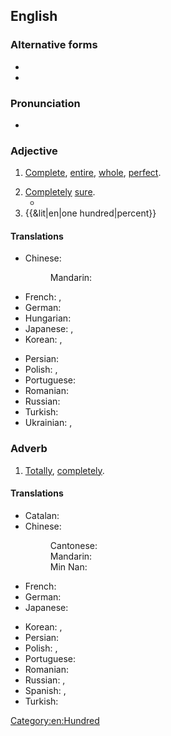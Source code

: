 ==English==

===Alternative forms===
* {{l|en|100%}}
* {{l|en|one hundred per cent}}

===Pronunciation===
* {{audio|en|en-us-one hundred percent.ogg|Audio (Mid-Atlantic)}}

===Adjective===
{{en-adj|-}}

# [[complete|Complete]], [[entire]], [[whole]], [[perfect]].
#: {{ux|en|We are willing to provide '''one hundred percent''' mortgages.}}
#: {{ux|en|He has a '''one hundred percent''' record of success.}}
# [[completely|Completely]] [[sure]].
#* {{quote-journal|en|date=2010-10-17|title=Tattoos: what makes one spiritual and another Katona-esque?|author={{w|Hadley Freeman}}|journal={{w|The Guardian}}|url=https://www.theguardian.com/lifeandstyle/2010/oct/17/tattoos-on-women|passage=And did Nixon ever cover up a tattoo of the name of a second ex-husband with what has been described as "a fiery phoenix" to represent why one should never be tattooed with the name of one's spouse, particularly if he was a former drug dealer – oh, no, I mean, "to represent rising from the ashes and starting a new beginning", as Katona has explained? Again, one cannot be '''100%''' on this, but it does seem unlikely.}}
# {{&lit|en|one hundred|percent}}
#: {{ux|en|Our new recruits represent a '''one hundred percent''' increase in membership.}}

====Translations====
{{trans-top|complete, total}}
* Chinese:
*: Mandarin: {{t+|cmn|百分之百|tr=bǎifen zhi bǎi|sc=Hani}}
* French: {{t+|fr|cent pour cent}}, {{t+|fr|100 %}}
* German: {{t+|de|hundertprozentig}}
* Hungarian: {{t+|hu|százszázalékos}}
* Japanese: {{t|ja|百パーセント|tr=hyaku pāsento|sc=Jpan}}, {{t|ja|100%|tr=hyaku pāsento|sc=Jpan}}
* Korean: {{t|ko|100 퍼센트|tr=baek peosenteu|sc=Kore}}, {{t|ko|100%|tr=baek peosenteu|sc=Kore}}
{{trans-mid}}
* Persian: {{t|fa|صددرصد|tr=sad-darsad|sc=fa-Arab}}
* Polish: {{t+|pl|na sto procent}}, {{t+|pl|stuprocentowy}}
* Portuguese: {{t|pt|cem por cento}}
* Romanian: {{t|ro|de o sută de procente}}
* Russian: {{t+|ru|стопроце́нтный}}
* Turkish: {{t+|tr|yüzde yüz}}
* Ukrainian: {{t|uk|стовідсо́тко́вий}}, {{t|uk|стопроце́нтний}}
{{trans-bottom}}

===Adverb===
{{en-adv|-}}

# [[totally|Totally]], [[completely]].
#: {{ux|en|This drink is '''one hundred percent''' organic.}}

====Translations====
{{trans-top|completely, totally}}
* Catalan: {{t+|ca|cent per cent}}
* Chinese:
*: Cantonese: {{t|yue|完全|tr=jyun4 cyun4|sc=Hani}}
*: Mandarin: {{t+|cmn|百分之百|tr=bǎifen zhi bǎi|sc=Hani}}
*: Min Nan: {{t+|nan|百分之百|tr=pah-hun chi pah|sc=Hans}}
* French: {{t+|fr|cent pour cent}}
* German: {{t|de|einhundert Prozent}}
* Japanese: {{t|ja|百パーセント|tr=hyaku pāsento|sc=Jpan}}
{{trans-mid}}
* Korean: {{t|ko|100 퍼센트|tr=baek peosenteu|sc=Kore}}, {{t|ko|100 프로|tr=baek peuro|sc=Kore}}
* Persian: {{t|fa|صددرصد|tr=sad-darsad}}
* Polish: {{t+|pl|na sto procent}}, {{t+|pl|bez reszty}}
* Portuguese: {{t|pt|cem por cento}}
* Romanian: {{t|ro|sută la sută}}
* Russian: {{t+|ru|на сто проце́нтов}}, {{t|ru|на 100%}}
* Spanish: {{t|es|cien por ciento}}, {{t|es|al cien}} {{qualifier|colloquial|Mexico}}
* Turkish: {{t+|tr|yüzde yüz}}
{{trans-bottom}}

[[Category:en:Hundred]]